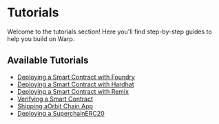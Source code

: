 # Tutorials

Welcome to the tutorials section! Here you'll find step-by-step guides to help you build on Warp.

## Available Tutorials

* [Deploying a Smart Contract with Foundry](/build/tutorials/deploying-a-smart-contract/foundry)
* [Deploying a Smart Contract with Hardhat](/build/tutorials/deploying-a-smart-contract/hardhat)
* [Deploying a Smart Contract with Remix](/build/tutorials/deploying-a-smart-contract/remix)
* [Verifying a Smart Contract](/build/tutorials/verify-smart-contract)
* [Shipping aOrbit Chain App](/build/tutorials/shipping-on-the-superchain)
* [Deploying a SuperchainERC20](/build/tutorials/deploying-a-superchainerc20)
